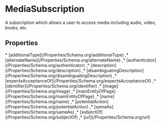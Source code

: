 
# MediaSubscription

A subscription which allows a user to access media including audio, video, books, etc.

## Properties

<Grid>
* [additionalType](/Properties/Schema.org/additionalType)
,* [alternateName](/Properties/Schema.org/alternateName)
,* [authenticator](/Properties/Schema.org/authenticator)
,* [description](/Properties/Schema.org/description)
,* [disambiguatingDescription](/Properties/Schema.org/disambiguatingDescription)
,* [expectsAcceptanceOf](/Properties/Schema.org/expectsAcceptanceOf)
,* [identifier](/Properties/Schema.org/identifier)
,* [image](/Properties/Schema.org/image)
,* [mainEntityOfPage](/Properties/Schema.org/mainEntityOfPage)
,* [name](/Properties/Schema.org/name)
,* [potentialAction](/Properties/Schema.org/potentialAction)
,* [sameAs](/Properties/Schema.org/sameAs)
,* [subjectOf](/Properties/Schema.org/subjectOf)
,* [url](/Properties/Schema.org/url)

</Grid>

